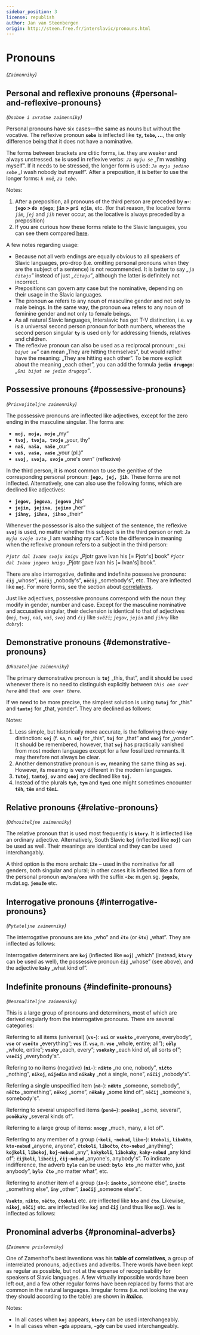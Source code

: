 ```yaml
---
sidebar_position: 3
license: republish
author: Jan van Steenbergen
origin: http://steen.free.fr/interslavic/pronouns.html
---
```



# Pronouns

_(`Zaimenniky`)_

## Personal and reflexive pronouns {#personal-and-reflexive-pronouns}
_(`Osobne i svratne zaimenniky`)_

Personal pronouns have six cases—the same as nouns but without the vocative. The reflexive pronoun **`sebe`** is inflected like **`ty`, `tebe`, ...**, the only difference being that it does not have a nominative.

The forms between brackets are clitic forms, i.e. they are weaker and always unstressed. **`Se`** is used in reflexive verbs: _`Ja myju se`_ „I'm washing myself”. If it needs to be stressed, the longer form is used: _`Ja myju jedino sebe`_ „I wash nobody but myself”. After a preposition, it is better to use the longer forms: _`k mně`_, _`za tebe`_.

<PersonalAndReflexivePronouns />

Notes:

1.  After a preposition, all pronouns of the third person are preceded by **`n`-**: **`jego` > `do njego`**; **`jim` > `pri njim`**, etc. (for that reason, the locative forms _`jim`_, _`jej`_ and _`jih`_ never occur, as the locative is always preceded by a preposition)
2.  If you are curious how these forms relate to the Slavic languages, you can see them compared [here](http://steen.free.fr/interslavic/slavic_pronouns.html).

A few notes regarding usage:

*   Because not all verb endings are equally obvious to all speakers of Slavic languages, pro-drop (i.e. omitting personal pronouns when they are the subject of a sentence) is not recommended. It is better to say _„`ja čitaju`”_ instead of just _„`čitaju`”_, although the latter is definitely not incorrect.
*   Prepositions can govern any case but the nominative, depending on their usage in the Slavic languages.
*   The pronoun **`on`** refers to any noun of masculine gender and not only to male beings. In the same way, the pronoun **`ona`** refers to any noun of feminine gender and not only to female beings.
*   As all natural Slavic languages, Interslavic has got T-V distinction, i.e. **`vy`** is a universal second person pronoun for both numbers, whereas the second person singular **`ty`** is used only for addressing friends, relatives and children.
*   The reflexive pronoun can also be used as a reciprocal pronoun: _„`Oni bijut se`”_ can mean „They are hitting themselves”, but would rather have the meaning: „They are hitting each other”. To be more explicit about the meaning „each other”, you can add the formula **`jedin drugogo`**: _„`Oni bijut se jedin drugogo`”_.

## Possessive pronouns {#possessive-pronouns}
_(`Prisvojiteljne zaimenniky`)_

The possessive pronouns are inflected like adjectives, except for the zero ending in the masculine singular. The forms are:

*   **`moj, moja, moje`** „my”
*   **`tvoj, tvoja, tvoje`** „your, thy”
*   **`naš, naša, naše`** „our”
*   **`vaš, vaša, vaše`** „your (pl.)”
*   **`svoj, svoja, svoje`** „one's own” (reflexive)

In the third person, it is most common to use the genitive of the corresponding personal pronoun: **`jego, jej, jih`**. These forms are not inflected. Alternatively, one can also use the following forms, which are declined like adjectives:

*   **`jegov, jegova, jegovo`** „his”
*   **`jejin, jejina, jejino`** „her”
*   **`jihny, jihna, jihno`** „their”

Whenever the possessor is also the subject of the sentence, the reflexive **`svoj`** is used, no matter whether this subject is in the third person or not: _`Ja myju svoje avto`_ „I am washing my car”. Note the difference in meaning when the reflexive pronoun refers to a subject in the third person:

_`Pjotr dal Ivanu svoju knigu`_ „Pjotr gave Ivan his \[= Pjotr's\] book”
_`Pjotr dal Ivanu jegovu knigu`_ „Pjotr gave Ivan his \[= Ivan's\] book”.

There are also interrogative, definite and indefinite possessive pronouns: **`čij`** „whose”, **`ničij`** „nobody's”, **`něčij`** „somebody's”, etc. They are inflected like **`moj`**. For more forms, see the section about [correlatives](#pronominal_adverbs).

Just like adjectives, possessive pronouns correspond with the noun they modify in gender, number and case. Except for the masculine nominative and accusative singular, their declension is identical to that of adjectives (_`moj`_, _`tvoj`_, _`naš`_, _`vaš`_, _`svoj`_ and _`čij`_ like _`svěži`_; _`jegov`_, _`jejin`_ and _`jihny`_ like _`dobry`_):

<MojPronouns />

## Demonstrative pronouns {#demonstrative-pronouns}
_(`Ukazateljne zaimenniky`)_

The primary demonstrative pronoun is **`toj`** „this, that”, and it should be used whenever there is no need to distinguish explicitly between _`this one over here`_ and _`that one over there`_.

If we need to be more precise, the simplest solution is using **`tutoj`** for „this” and **`tamtoj`** for „that, yonder”. They are declined as follows:

<TojPronouns />

Notes:

1.  Less simple, but historically more accurate, is the following three-way distinction: **`sej`** (f. **`sa`**, n. **`se`**) for „this”, **`toj`** for „that” and **`onoj`** for „yonder”. It should be remembered, however, that **`sej`** has practically vanished from most modern languages except for a few fossilized remnants. It may therefore not always be clear.
2.  Another demonstrative pronoun is **`ov`**, meaning the same thing as **`sej`**. However, its meaning is very different in the modern languages.
3.  **`Tutoj`**, **`tamtoj`**, **`ov`** and **`onoj`** are declined like **`toj`**.
4.  Instead of the plurals **`tyh`**, **`tym`** and **`tymi`** one might sometimes encounter **`těh`**, **`těm`** and **`těmi`**.

## Relative pronouns {#relative-pronouns}
_(`Odnositeljne zaimenniky`)_

The relative pronoun that is used most frequently is **`ktory`**. It is inflected like an ordinary adjective. Alternatively, South Slavic **`koj`** (inflected like **`moj`**) can be used as well. Their meanings are identical and they can be used interchangably.

A third option is the more archaic **`iže`** – used in the nominative for all genders, both singular and plural; in other cases it is inflected like a form of the personal pronoun **`on/ona/ono`** with the suffix **\-`že`**: m.gen.sg. **`jegože`**, m.dat.sg. **`jemuže`** etc.

## Interrogative pronouns {#interrogative-pronouns}
_(`Pytateljne zaimenniky`)_

The interrogative pronouns are **`kto`** „who” and **`čto`** (or **`što`**) „what”. They are inflected as follows:

<KtoPronouns />

Interrogative determiners are **`koj`** (inflected like **`moj`**) „which” (instead, **`ktory`** can be used as well), the possessive pronoun **`čij`** „whose” (see above), and the adjective **`kaky`** „what kind of”.

## Indefinite pronouns {#indefinite-pronouns}
_(`Neoznačiteljne zaimenniky`)_

This is a large group of pronouns and determiners, most of which are derived regularly from the interrogative pronouns. There are several categories:

Referring to all items (universal) (**`vs`-**): **`vsi`** or **`vsekto`** „everyone, everybody”, **`vse`** or **`vsečto`** „everything”; **`ves`** (f. **`vsa`**, n. **`vse`** „whole, entire; all”); **`cěly`** „whole, entire”; **`vsaky`** „each, every”; **`vsekaky`** „each kind of, all sorts of”; **`vsečij`** „everybody's”.

Refering to no items (negative) (**`ni`-**): **`nikto`** „no one, nobody”, **`ničto`** „nothing”, **`nikoj`**, **`nijedin`** and **`nikaky`** „not a single, none”, **`ničij`** „nobody's”.

Referring a single unspecified item (**`ně`-**): **`někto`** „someone, somebody”, **`něčto`** „something”, **`někoj`** „some”, **`někaky`** „some kind of”, **`něčij`** „someone's, somebody's”.

Referring to several unspecified items (**`poně–`**): **`poněkoj`** „some, several”, **`poněkaky`** „several kinds of”.

Referring to a large group of items: **`mnogy`** „much, many, a lot of”.

Referring to any member of a group (**\-`koli`**, **\-`nebud`**, **`libo`-**): **`ktokoli`**, **`libokto`**, **`kto-nebud`** „anyone, anyone”, **`čtokoli`**, **`libočto`**, **`čto-nebud`** „anything”; **`kojkoli`**, **`libokoj`**, **`koj-nebud`** „any”, **`kakykoli`**, **`libokaky`**, **`kaky-nebud`** „any kind of”; **`čijkoli`**, **`libočij`**, **`čij-nebud`** „anyone's, anybody's”. To indicate indifference, the adverb **`bylo`** can be used: **`bylo kto`** „no matter who, just anybody”, **`bylo čto`** „no matter what”, etc.

Referring to another item of a group (**`in`-**): **`inokto`** „someone else”, **`inočto`** „something else”, **`iny`** „other”, **`inočij`** „someone else's”.

**`Vsekto`**, **`nikto`**, **`něčto`**, **`čtokoli`** etc. are inflected like **`kto`** and **`čto`**. Likewise, **`nikoj`**, **`něčij`** etc. are inflected like **`koj`** and **`čij`** (and thus like **`moj`**). **`Ves`** is inflected as follows:

<VesIsInflected />

## Pronominal adverbs {#pronominal-adverbs}
_(`Zaimenne prislovniky`)_

One of Zamenhof's best inventions was his **table of correlatives**, a group of interrelated pronouns, adjectives and adverbs. There words have been kept as regular as possible, but not at the expense of recognisability for speakers of Slavic languages. A few virtually impossible words have been left out, and a few other regular forms have been replaced by forms that are common in the natural languages. Irregular forms (i.e. not looking the way they should according to the table) are shown in _**italics**_.

<PronominalAdverbs />

Notes:

*   In all cases when **`koj`** appears, **`ktory`** can be used interchangeably.
*   In all cases when **\-`gda`** appears, **\-`gdy`** can be used interchangeably.
